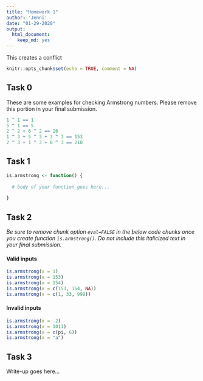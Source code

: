 ```yaml
---
title: "Homework 1"
author: 'Jenni'
date: "01-29-2020"
output: 
  html_document:
    keep_md: yes
---
```



This creates a conflict

```r
knitr::opts_chunk$set(echo = TRUE, comment = NA)
```

## Task 0

These are some examples for checking Armstrong numbers. 
Please remove this portion in your final submission.

```r
1 ^ 1 == 1
5 ^ 1 == 5
2 ^ 2 + 6 ^ 2 == 26
1 ^ 3 + 5 ^ 3 + 3 ^ 3 == 153
2 ^ 3 + 1 ^ 3 + 0 ^ 3 == 210
```

## Task 1

```r
is.armstrong <- function() {
  
  # body of your function goes here...
  
}
```


## Task 2

<i>
Be sure to remove chunk option `eval=FALSE` in the below code chunks
once you create function `is.armstrong()`. Do not include this italicized
text in your final submission.
</i>

#### Valid inputs

```r
is.armstrong(x = 1)
is.armstrong(x = 153)
is.armstrong(x = 154)
is.armstrong(x = c(153, 154, NA))
is.armstrong(x = c(1, 33, 999))
```

#### Invalid inputs

```r
is.armstrong(x = -2)
is.armstrong(x = 1011)
is.armstrong(x = c(pi, 6))
is.armstrong(x = "a")
```

## Task 3

Write-up goes here...
